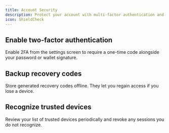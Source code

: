 ```yaml
---
title: Account Security
description: Protect your account with multi-factor authentication and backups.
icon: ShieldCheck
---
```


## Enable two-factor authentication

Enable 2FA from the settings screen to require a one-time code alongside your password or wallet signature.

## Backup recovery codes

Store generated recovery codes offline. They let you regain access if you lose a device.

## Recognize trusted devices

Review your list of trusted devices periodically and revoke any sessions you do not recognize.
